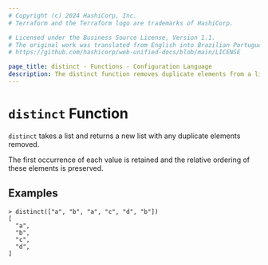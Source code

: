 ```yaml
---
# Copyright (c) 2024 HashiCorp, Inc.
# Terraform and the Terraform logo are trademarks of HashiCorp.

# Licensed under the Business Source License, Version 1.1.
# The original work was translated from English into Brazilian Portuguese.
# https://github.com/hashicorp/web-unified-docs/blob/main/LICENSE

page_title: distinct - Functions - Configuration Language
description: The distinct function removes duplicate elements from a list.
---
```


# `distinct` Function

`distinct` takes a list and returns a new list with any duplicate elements
removed.

The first occurrence of each value is retained and the relative ordering of
these elements is preserved.

## Examples

```
> distinct(["a", "b", "a", "c", "d", "b"])
[
  "a",
  "b",
  "c",
  "d",
]
```
